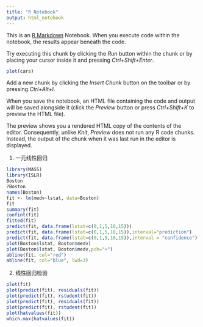 ```yaml
---
title: "R Notebook"
output: html_notebook
---
```


This is an [R Markdown](http://rmarkdown.rstudio.com) Notebook. When you execute code within the notebook, the results appear beneath the code. 

Try executing this chunk by clicking the *Run* button within the chunk or by placing your cursor inside it and pressing *Ctrl+Shift+Enter*. 

```r
plot(cars)
```

Add a new chunk by clicking the *Insert Chunk* button on the toolbar or by pressing *Ctrl+Alt+I*.

When you save the notebook, an HTML file containing the code and output will be saved alongside it (click the *Preview* button or press *Ctrl+Shift+K* to preview the HTML file).

The preview shows you a rendered HTML copy of the contents of the editor. Consequently, unlike *Knit*, *Preview* does not run any R code chunks. Instead, the output of the chunk when it was last run in the editor is displayed.

1. 一元线性回归

```r
library(MASS)
library(ISLR)
Boston
?Boston
names(Boston)
fit <- lm(medv~lstat, data=Boston)
fit
summary(fit)
confint(fit)
fitted(fit)
predict(fit, data.frame(lstat=c(0,1,5,10,15)))
predict(fit, data.frame(lstat=c(0,1,5,10,15)),interval="prediction")
predict(fit, data.frame(lstat=c(0,1,5,10,15)),interval = "confidence")
plot(Boston$lstat, Boston$medv)
plot(Boston$lstat, Boston$medv,pch="+")
abline(fit, col="red")
abline(fit, col="blue", lwd=3)
```

2. 线性回归检验
```r
plot(fit)
plot(predict(fit), residuals(fit))
plot(predict(fit), rstudent(fit))
plot(predict(fit), residuals(fit))
plot(predict(fit), rstudent(fit))
plot(hatvalues(fit))
which.max(hatvalues(fit))
```

